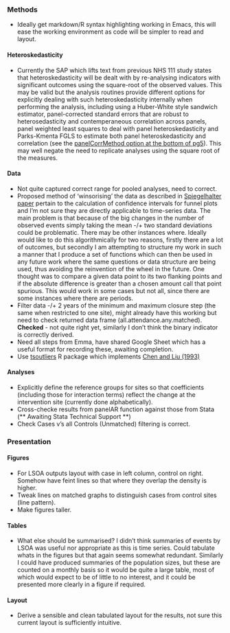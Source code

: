 ### Methods

* Ideally get markdown/R syntax highlighting working in Emacs, this will ease the working environment as code will be simpler to read and layout.

#### Heteroskedasticity

* Currently the SAP which lifts text from previous NHS 111 study states that heteroskedasticity will be dealt with by re-analysing indicators with significant outcomes using the square-root of the observed values.  This may be valid but the analysis routines provide different options for explicitly dealing with such heteroskedasticity internally when performing the analysis, including using a Huber-White style sandwich estimator, panel-corrected standard errors that are robust to heterosedasticity and contemperaneous correlation across panels, panel weighted least squares to deal with panel heteroskedasticity and Parks-Kmenta FGLS to estimate both panel heteroskedasticity and correlation (see the [panelCorrMethod option at the bottom of pg5](https://cran.r-project.org/web/packages/panelAR/panelAR.pdf)).  This may well negate the need to replicate analyses using the square root of the measures.


#### Data

* Not quite captured correct range for pooled analyses, need to correct.
* Proposed method of 'winsorising' the data as described in [Spiegelhalter paper](http://www.medicine.cf.ac.uk/media/filer_public/2010/10/11/journal_club_-_spiegelhalter_stats_in_med_funnel_plots.pdf) pertain to the calculation of confidence intervals for funnel plots and I'm not sure they are directly applicable to time-series data.  The main problem is that because of the big changes in the number of observed events simply taking the mean -/+ two standard deviations could be problematic.  There may be other instances where. Ideally would like to do this algorithmically for two reasons, firstly there are a lot of outcomes, but secondly I am attempting to structure my work in such a manner that I produce a set of functions which can then be used in any future work where the same questions or data structure are being used, thus avoiding the reinvention of the wheel in the future. One thought was to compare a given data point to its two flanking points and if the absolute difference is greater than a chosen amount call that point spurious.  This would work in some cases but not all, since there are some instances where there are periods.
* Filter data -/+ 2 years of the minimum and maximum closure step (the same when restricted to one site), might already have this working but need to check returned data frame (all.attendance.any.matched). **Checked** - not quite right yet, similarly I don't think the binary indicator is correctly derived.
* Need all steps from Emma, have shared Google Sheet which has a useful format for recording these, awaiting completion.
* Use [tsoutliers](https://cran.r-project.org/web/packages/tsoutliers/) R package which implements [Chen and Liu (1993)](https://www.jstor.org/stable/2290724?seq=1#page_scan_tab_contents)

#### Analyses

* Explicitly define the reference groups for sites so that coefficients (including those for interaction terms) reflect the change at the intervention site (currently done alphabetically).
* Cross-checke results from panelAR function against those from Stata (** Awaiting Stata Technical Support **)
* Check Cases v's all Controls (Unmatched) filtering is correct.


### Presentation

#### Figures

* For LSOA outputs layout with case in left column, control on right.  Somehow have feint lines so that where they overlap the density is higher.
* Tweak lines on matched graphs to distinguish cases from control sites (line pattern).
* Make figures taller.


#### Tables

* What else should be summarised?  I didn't think summaries of events by LSOA was useful nor appropriate as this is time series.  Could tabulate whats in the figures but that again seems somewhat redundant.  Similarly I could have produced summaries of the population sizes, but these are counted on a monthly basis so it would be quite a large table, most of which would expect to be of little to no interest, and it could be presented more clearly in a figure if required.

#### Layout

* Derive a sensible and clean tabulated layout for the results, not sure this current layout is sufficiently intuitive.